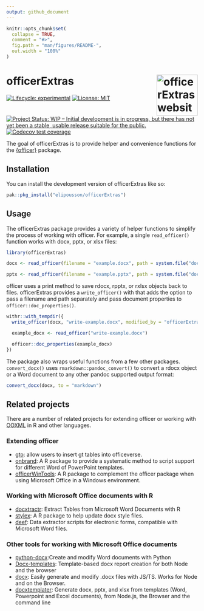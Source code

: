 ```yaml
---
output: github_document
---
```


<!-- README.md is generated from README.Rmd. Please edit that file -->

```r
knitr::opts_chunk$set(
  collapse = TRUE,
  comment = "#>",
  fig.path = "man/figures/README-",
  out.width = "100%"
)
```

# officerExtras <a href="https://elipousson.github.io/officerExtras/"><img src="man/figures/logo.png" align="right" height="108" alt="officerExtras website" /></a>

<!-- badges: start -->
[![Lifecycle: experimental](https://img.shields.io/badge/lifecycle-experimental-orange.svg)](https://lifecycle.r-lib.org/articles/stages.html#experimental)
[![License: MIT](https://img.shields.io/badge/License-MIT-yellow.svg)](https://opensource.org/licenses/MIT)
[![Project Status: WIP – Initial development is in progress, but there has not yet been a stable, usable release suitable for the public.](https://www.repostatus.org/badges/latest/wip.svg)](https://www.repostatus.org/#wip)
[![Codecov test coverage](https://codecov.io/gh/elipousson/officerExtras/branch/main/graph/badge.svg)](https://app.codecov.io/gh/elipousson/officerExtras?branch=main)
<!-- badges: end -->

The goal of officerExtras is to provide helper and convenience functions for the [{officer}](https://github.com/davidgohel/officer) package.

## Installation

You can install the development version of officerExtras like so:

``` r
pak::pkg_install("elipousson/officerExtras")
```

## Usage

The officerExtras package provides a variety of helper functions to simplify the process of working with officer. For example, a single `read_officer()` function works with docx, pptx, or xlsx files:

```r
library(officerExtras)

docx <- read_officer(filename = "example.docx", path = system.file("doc_examples", package = "officer"))

pptx <- read_officer(filename = "example.pptx", path = system.file("doc_examples", package = "officer"))
```

officer uses a print method to save rdocx, rpptx, or rxlsx objects back to files. officerExtras provides a `write_officer()` with that adds the option to pass a filename and path separately and pass document properties to `officer::doc_properties()`.

```r
withr::with_tempdir({
  write_officer(docx, "write-example.docx", modified_by = "officerExtras", title = "Document Title set by doc_properties", subject = "Microsoft Word, R")

  example_docx <- read_officer("write-example.docx")

  officer::doc_properties(example_docx)
})
```

The package also wraps useful functions from a few other packages.  `convert_docx()` uses `rmarkdown::pandoc_convert()` to convert a rdocx object or a Word document to any other pandoc supported output format:

```r
convert_docx(docx, to = "markdown")
```


## Related projects

There are a number of related projects for extending officer or working with [OOXML](https://en.wikipedia.org/wiki/Office_Open_XML) in R and other languages.

### Extending officer

- [gto](https://github.com/GSK-Biostatistics/gto): allow users to insert gt tables into officeverse.
- [onbrand](https://github.com/john-harrold/onbrand): A R package to provide a systematic method to script support for different Word of PowerPoint templates.
- [officerWinTools](https://github.com/joshmire/officerWinTools): A R package to complement the officer package when using Microsoft Office in a Windows environment.

### Working with Microsoft Office documents with R

- [docxtractr](https://github.com/hrbrmstr/docxtractr): Extract Tables from Microsoft Word Documents with R
- [stylex](https://github.com/niszet/stylex): A R package to help update docx style files.
- [deef](https://github.com/prcleary/deef): Data extractor scripts for electronic forms, compatible with Microsoft Word files.

### Other tools for working with Microsoft Office documents

- [python-docx](https://github.com/python-openxml/python-docx):Create and modify Word documents with Python
- [Docx-templates](https://github.com/guigrpa/docx-templates): Template-based docx report creation for both Node and the browser
- [docx](https://github.com/dolanmiu/docx): Easily generate and modify .docx files with JS/TS. Works for Node and on the Browser.
- [docxtemplater](https://github.com/open-xml-templating/docxtemplater): Generate docx, pptx, and xlsx from templates (Word, Powerpoint and Excel documents), from Node.js, the Browser and the command line
